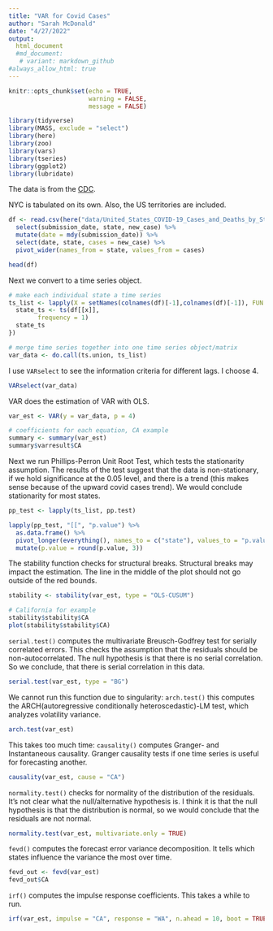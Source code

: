 ```yaml
---
title: "VAR for Covid Cases"
author: "Sarah McDonald"
date: "4/27/2022"
output: 
  html_document
  #md_document:
   # variant: markdown_github
#always_allow_html: true
---
```


```r
knitr::opts_chunk$set(echo = TRUE, 
                      warning = FALSE, 
                      message = FALSE)
```


```r
library(tidyverse)
library(MASS, exclude = "select")
library(here)
library(zoo)
library(vars)
library(tseries)
library(ggplot2)
library(lubridate)
```






The data is from the [CDC](https://data.cdc.gov/Case-Surveillance/United-States-COVID-19-Cases-and-Deaths-by-State-o/9mfq-cb36/data).

NYC is tabulated on its own. Also, the US territories are included.

```r
df <- read.csv(here("data/United_States_COVID-19_Cases_and_Deaths_by_State_over_Time.csv")) %>%
  select(submission_date, state, new_case) %>%
  mutate(date = mdy(submission_date)) %>%
  select(date, state, cases = new_case) %>%
  pivot_wider(names_from = state, values_from = cases) 

head(df) 
```


Next we convert to a time series object.

```r
# make each individual state a time series
ts_list <- lapply(X = setNames(colnames(df)[-1],colnames(df)[-1]), FUN =  function(x) {
  state_ts <- ts(df[[x]],
        frequency = 1)
  state_ts
})

# merge time series together into one time series object/matrix
var_data <- do.call(ts.union, ts_list)
```


I use `VARselect` to see the information criteria for different lags. I choose 4.

```r
VARselect(var_data)
```

VAR does the estimation of VAR with OLS. 

```r
var_est <- VAR(y = var_data, p = 4)

# coefficients for each equation, CA example
summary <- summary(var_est)
summary$varresult$CA
```


Next we run Phillips-Perron Unit Root Test, which tests the stationarity assumption.
The results of the test suggest that the data is non-stationary, if we hold significance at the 0.05 level, and there is a trend (this makes sense because of the upward covid cases trend). We would conclude stationarity for most states.

```r
pp_test <- lapply(ts_list, pp.test)

lapply(pp_test, "[[", "p.value") %>%
  as.data.frame() %>%
  pivot_longer(everything(), names_to = c("state"), values_to = "p.value") %>%
  mutate(p.value = round(p.value, 3))
```

The stability function checks for structural breaks. Structural breaks may impact the estimation. The line in the middle of the plot should not go outside of the red bounds.

```r
stability <- stability(var_est, type = "OLS-CUSUM")

# California for example
stability$stability$CA
plot(stability$stability$CA)
```

`serial.test()` computes the multivariate Breusch-Godfrey test for serially correlated errors. This checks the assumption that the residuals should be non-autocorrelated. The null hypothesis is that there is no serial correlation. So we conclude, that there is serial correlation in this data.

```r
serial.test(var_est, type = "BG")
```


We cannot run this function due to singularity: `arch.test()` this computes the ARCH(autoregressive conditionally heteroscedastic)-LM test, which analyzes volatility variance.

```r
arch.test(var_est)
```


This takes too much time: `causality()` computes Granger- and Instantaneous causality. Granger causality tests if one time series is useful for forecasting another. 

```r
causality(var_est, cause = "CA")
```


`normality.test()` checks for normality of the distribution of the residuals. It's not clear what the null/alternative hypothesis is. I think it is that the null hypothesis is that the distribution is normal, so we would conclude that the residuals are not normal.

```r
normality.test(var_est, multivariate.only = TRUE)
```



`fevd()` computes the forecast error variance decomposition. It tells which states influence the variance the most over time.

```r
fevd_out <- fevd(var_est)
fevd_out$CA
```


`irf()` computes the impulse response coefficients. This takes a while to run.

```r
irf(var_est, impulse = "CA", response = "WA", n.ahead = 10, boot = TRUE)
```





